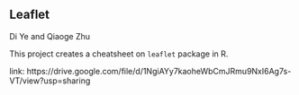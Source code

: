 ## Leaflet

Di Ye and Qiaoge Zhu

This project creates a cheatsheet on `leaflet` package in R.

link: https://drive.google.com/file/d/1NgiAYy7kaoheWbCmJRmu9NxI6Ag7s-VT/view?usp=sharing
